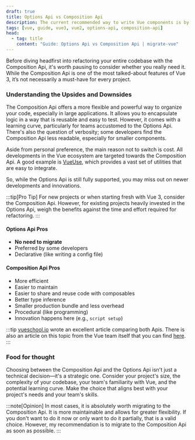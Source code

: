 ```yaml
---
draft: true
title: Options Api vs Composition Api
description: The current recommended way to write Vue components is by using the Composition Api with script setup. However, some people still prefer the Options Api or don't want to migrate their code. This guide will help you make an informed decision.
tags: [vue, guide, vue3, vue2, options-api, composition-api]
head:
  - tag: title
    content: "Guide: Options Api vs Composition Api | migrate-vue"
---
```


Before diving headfirst into refactoring your entire codebase with the Composition Api, it's worth pausing to consider whether you really need it. While the Composition Api is one of the most talked-about features of Vue 3, it’s not necessarily a must-have for every project.

### Understanding the Upsides and Downsides

The Composition Api offers a more flexible and powerful way to organize your code, especially in large applications. It allows you to encapsulate logic in a way that is reusable and easy to test. However, it comes with a learning curve, particularly for teams accustomed to the Options Api. There's also the question of verbosity; some developers find the Composition Api less readable, especially for smaller components.

Aside from personal preference, the main reason not to switch is cost. All developments in the Vue ecosystem are targeted towards the Composition Api. A good example is [VueUse](https://vueuse.org/), which provides a vast set of utilities that are easy to integrate.

So, while the Options Api is still fully supported, you may miss out on newer developments and innovations.

:::tip[Pro Tip]
For new projects or when starting fresh with Vue 3, consider the Composition Api. However, for existing projects heavily invested in the Options Api, weigh the benefits against the time and effort required for refactoring.
:::

#### Options Api Pros

- **No need to migrate**
- Preferred by some developers
- Declarative (like writing a config file)

#### Composition Api Pros

- More efficient
- Easier to maintain
- Easier to share and reuse code with composables
- Better type inference
- Smaller production bundle and less overhead
- Procedural (like programming)
- Innovation happens here (e.g., `script setup`)

:::tip
[vueschool.io](https://vueschool.io/articles/vuejs-tutorials/options-api-vs-composition-api/) wrote an excellent article comparing both Apis. There is also an article on this topic from the Vue team itself that you can find [here](https://vuejs.org/guide/extras/composition-api-faq.html).
:::

### Food for thought

Choosing between the Composition Api and the Options Api isn't just a technical decision—it's a strategic one.
Consider your project's size, the complexity of your codebase, your team's familiarity with Vue, and the potential learning curve.
Make the choice that aligns best with your project's needs and your team's skills.

:::note[Opinion]
In most cases, it is absolutely worth migrating to the Composition Api. It is more maintainable and allows for greater flexibility. If you don't want to do it now or only want to do it partially, that is a valid choice. However, my recommendation is to migrate to the Composition Api as soon as possible.
:::
